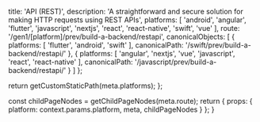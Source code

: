 
  title: 'API (REST)',
  description: 'A straightforward and secure solution for making HTTP requests using REST APIs',
  platforms: [
    'android',
    'angular',
    'flutter',
    'javascript',
    'nextjs',
    'react',
    'react-native',
    'swift',
    'vue'
  ],
  route: '/gen1/[platform]/prev/build-a-backend/restapi',
  canonicalObjects: [
    {
      platforms: [
        'flutter',
        'android',
        'swift'
      ],
      canonicalPath: '/swift/prev/build-a-backend/restapi/'
    },
    {
      platforms: [
        'angular',
        'nextjs',
        'vue',
        'javascript',
        'react',
        'react-native'
      ],
      canonicalPath: '/javascript/prev/build-a-backend/restapi/'
    }
  ]
};

  return getCustomStaticPath(meta.platforms);
};

  const childPageNodes = getChildPageNodes(meta.route);
  return {
    props: {
      platform: context.params.platform,
      meta,
      childPageNodes
    }
  };
}

<Overview childPageNodes={props.childPageNodes} />
